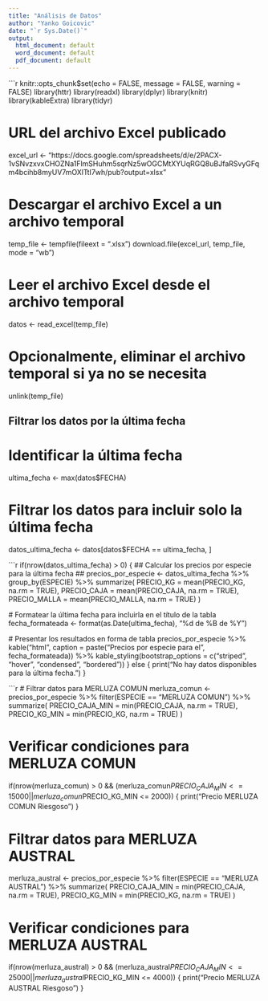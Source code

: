 ---
title: "Análisis de Datos"
author: "Yanko Goicovic"
date: "`r Sys.Date()`"
output:
  html_document: default
  word_document: default
  pdf_document: default
---

```{r setup, include=FALSE}
knitr::opts_chunk$set(echo = FALSE, message = FALSE, warning = FALSE)
library(httr)
library(readxl)
library(dplyr)
library(knitr)
library(kableExtra)
library(tidyr)

# URL del archivo Excel publicado
excel_url <- "https://docs.google.com/spreadsheets/d/e/2PACX-1vSNvzxvxCHOZNa1FlmSHuhm5sqrNz5wOGCMtXYUqRGQ8uBJfaRSvyGFqm4bcihb8myUV7mOXlTtI7wh/pub?output=xlsx"

# Descargar el archivo Excel a un archivo temporal
temp_file <- tempfile(fileext = ".xlsx")
download.file(excel_url, temp_file, mode = "wb")

# Leer el archivo Excel desde el archivo temporal
datos <- read_excel(temp_file)

# Opcionalmente, eliminar el archivo temporal si ya no se necesita
unlink(temp_file)

## Filtrar los datos por la última fecha ##
# Identificar la última fecha
ultima_fecha <- max(datos$FECHA)

# Filtrar los datos para incluir solo la última fecha
datos_ultima_fecha <- datos[datos$FECHA == ultima_fecha, ]




```{r results-table, results='asis', echo=FALSE}
if(nrow(datos_ultima_fecha) > 0) {
  ## Calcular los precios por especie para la última fecha ##
  precios_por_especie <- datos_ultima_fecha %>%
    group_by(ESPECIE) %>%
    summarize(
      PRECIO_KG = mean(PRECIO_KG, na.rm = TRUE),
      PRECIO_CAJA = mean(PRECIO_CAJA, na.rm = TRUE),
      PRECIO_MALLA = mean(PRECIO_MALLA, na.rm = TRUE)
    )
  
  # Formatear la última fecha para incluirla en el título de la tabla
  fecha_formateada <- format(as.Date(ultima_fecha), "%d de %B de %Y")
  
  # Presentar los resultados en forma de tabla
  precios_por_especie %>%
    kable("html", caption = paste("Precios por especie para el", fecha_formateada)) %>%
    kable_styling(bootstrap_options = c("striped", "hover", "condensed", "bordered"))
} else {
  print("No hay datos disponibles para la última fecha.")
}




```{r alertas, echo=FALSE}
# Filtrar datos para MERLUZA COMUN
merluza_comun <- precios_por_especie %>%
  filter(ESPECIE == "MERLUZA COMUN") %>%
  summarize(
    PRECIO_CAJA_MIN = min(PRECIO_CAJA, na.rm = TRUE),
    PRECIO_KG_MIN = min(PRECIO_KG, na.rm = TRUE)
  )

# Verificar condiciones para MERLUZA COMUN
if(nrow(merluza_comun) > 0 && (merluza_comun$PRECIO_CAJA_MIN <= 15000 || merluza_comun$PRECIO_KG_MIN <= 2000)) {
  print("Precio MERLUZA COMUN Riesgoso")
}

# Filtrar datos para MERLUZA AUSTRAL
merluza_austral <- precios_por_especie %>%
  filter(ESPECIE == "MERLUZA AUSTRAL") %>%
  summarize(
    PRECIO_CAJA_MIN = min(PRECIO_CAJA, na.rm = TRUE),
    PRECIO_KG_MIN = min(PRECIO_KG, na.rm = TRUE)
  )

# Verificar condiciones para MERLUZA AUSTRAL
if(nrow(merluza_austral) > 0 && (merluza_austral$PRECIO_CAJA_MIN <= 25000 || merluza_austral$PRECIO_KG_MIN <= 4000)) {
  print("Precio MERLUZA AUSTRAL Riesgoso")
}
